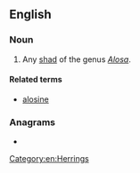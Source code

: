 ==English==

===Noun===
{{en-noun}}

# Any [[shad]] of the genus ''[[Alosa]]''.

====Related terms====
* [[alosine]]

===Anagrams===
* {{anagrams|en|a=adilos|Salido|dolias}}

[[Category:en:Herrings]]